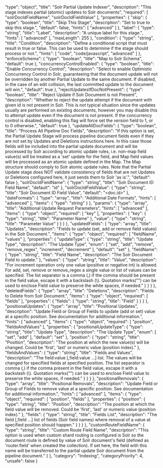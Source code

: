   "type": "object",
  "title": "Solr Partial Update Indexer",
  "description": "This stage indexes partial (atomic) updates to Solr documents",
  "required": [
    "solrDocIdFieldName",
    "solrDocIdFieldValue"
  ],
  "properties": {
    "skip": {
      "type": "boolean",
      "title": "Skip This Stage",
      "description": "Set to true to skip this stage.",
      "default": false,
      "hints": [
        "advanced"
      ]
    },
    "label": {
      "type": "string",
      "title": "Label",
      "description": "A unique label for this stage.",
      "hints": [
        "advanced"
      ],
      "maxLength": 255
    },
    "condition": {
      "type": "string",
      "title": "Condition",
      "description": "Define a conditional script that must result in true or false. This can be used to determine if the stage should process or not.",
      "hints": [
        "code",
        "code/javascript",
        "advanced"
      ]
    },
    "enforceSchema": {
      "type": "boolean",
      "title": "Map to Solr Schema",
      "default": true
    },
    "concurrencyControlEnabled": {
      "type": "boolean",
      "title": "Enable Concurrency Control",
      "description": "Select to enable Optimistic Concurrency Control in Solr, guaranteeing that the document update will not be overridden by another Partial Update to the same document. If disabled, in the case of an edit collision, the last committed update to the document will win.",
      "default": true
    },
    "rejectUpdatesIfDocNotPresent": {
      "type": "boolean",
      "title": "Reject Update if Solr Document is not Present",
      "description": "Whether to reject the update attempt if the document with given id is not present in Solr. This is not typical situation since the updates usually are performed on existing documents, however you may disable this to attempt update even if the document is not present. If the concurrency control is disabled, enabling this flag will force set the _version_ field to 1, or to 0 otherwise.",
      "default": true
    },
    "updateAllDocFields": {
      "type": "boolean",
      "title": "Process All Pipeline Doc Fields",
      "description": "If this option is set, the Partial Update Stage will process pipeline document fields even if they are not set by Updates and Deletions instructions here. In this case those fields will be included into the partial update document and will be processed by Solr according to atomic update rules, i.e. non-map field value(s) will be treated as a 'set' update for the field, and Map field values will be processed as an atomic update defined in the Map. The Map structure should comply to Solr atomic update rules. Note that the Partial Update stage does NOT validate consistency of fields that are not Updates or Deletions configured here, it just sends them to Solr 'as is'.",
      "default": false
    },
    "solrDocIdFieldName": {
      "type": "string",
      "title": "Solr Document ID Field Name",
      "default": "id"
    },
    "solrDocIdFieldValue": {
      "type": "string",
      "title": "Solr Document ID Field Value",
      "default": "<doc.id>"
    },
    "dateFormats": {
      "type": "array",
      "title": "Additional Date Formats",
      "hints": [
        "advanced"
      ],
      "items": {
        "type": "string"
      }
    },
    "params": {
      "type": "array",
      "title": "Additional Update Request Parameters",
      "hints": [
        "advanced"
      ],
      "items": {
        "type": "object",
        "required": [
          "key"
        ],
        "properties": {
          "key": {
            "type": "string",
            "title": "Parameter Name"
          },
          "value": {
            "type": "string",
            "title": "Parameter Value"
          }
        }
      }
    },
    "updatedFields": {
      "type": "array",
      "title": "Updates",
      "description": "Fields to update (set, add or remove field values) in the Solr Document.",
      "items": {
        "type": "object",
        "required": [
          "fieldName",
          "values"
        ],
        "properties": {
          "updateType": {
            "type": "string",
            "title": "Update Type",
            "description": "The Update Type",
            "enum": [
              "set",
              "add",
              "remove",
              "remove_regex",
              "increment",
              "decrement"
            ],
            "default": "set"
          },
          "fieldName": {
            "type": "string",
            "title": "Field Name",
            "description": "The Solr Document Field to update."
          },
          "values": {
            "type": "string",
            "title": "Value",
            "description": "For increment operation only one value (positive or negative int) is allowed. For add, set, remove or remove_regex a single value or list of values can be specified. The list separator is a comma (,) if the comma should be present in the field value, escape it with a backslash (\\). Quotation marks(\"\") can be used to enclose Field value to preserve the white spaces, if needed."
          }
        }
      }
    },
    "deletedFields": {
      "type": "array",
      "title": "Deletions",
      "description": "Fields to Delete from Solr Document.",
      "items": {
        "type": "object",
        "required": [
          "fields"
        ],
        "properties": {
          "fields": {
            "type": "string",
            "title": "Field"
          }
        }
      }
    },
    "positionalUpdates": {
      "type": "array",
      "title": "Positional Updates",
      "description": "Update Field or Group of Fields to update (add or set) value at a specific position. See documentation for additional information.",
      "hints": [
        "advanced"
      ],
      "items": {
        "type": "object",
        "required": [
          "position",
          "fieldsAndValues"
        ],
        "properties": {
          "positionalUpdateType": {
            "type": "string",
            "title": "Update Type",
            "description": "The Update Type",
            "enum": [
              "set",
              "add"
            ],
            "default": "set"
          },
          "position": {
            "type": "string",
            "title": "Position",
            "description": "The position at which the new value(s) will be changed. Could be 'first', 'last' or numeric value (position index)."
          },
          "fieldsAndValues": {
            "type": "string",
            "title": "Fields and Values",
            "description": "The field:value [,field:value ...] list. The values will be changed for specified fields at specified position. The list separator is comma (,) if the comma present in the field value, escape it with a backslash (\\). Quotation marks(\"\") can be used to enclose Field value to preserve the white spaces, if needed."
          }
        }
      }
    },
    "positionalRemovals": {
      "type": "array",
      "title": "Positional Removals",
      "description": "Update Field or Group of Fields to remove value at a specific position. See documentation for additional information.",
      "hints": [
        "advanced"
      ],
      "items": {
        "type": "object",
        "required": [
          "position",
          "fields"
        ],
        "properties": {
          "position": {
            "type": "string",
            "title": "Position",
            "description": "The position at which the field value will be removed. Could be 'first', 'last' or numeric value (position index)."
          },
          "fields": {
            "type": "string",
            "title": "Fields List",
            "description": "The field [,field ...] list of fields (Solr field names) where removal of a value at specified position should happen."
          }
        }
      }
    },
    "customRouteFieldName": {
      "type": "string",
      "title": "Custom Route Field Name",
      "description": "This option is used when custom shard routing is configured is Solr so the document route is defined by value of Solr document's field (defined as 'router.field' when created the collection). If set here, the field with this name will be transferred to the partial update Solr document from the pipeline document."
    }
  },
  "category": "Indexing",
  "categoryPriority": 4,
  "unsafe": false
}
